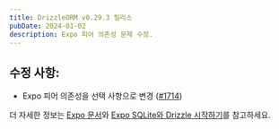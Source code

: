 ```yaml
---
title: DrizzleORM v0.29.3 릴리스
pubDate: 2024-01-02
description: Expo 피어 의존성 문제 수정.
---
```


## 수정 사항:

- Expo 피어 의존성을 선택 사항으로 변경 ([#1714](https://github.com/drizzle-team/drizzle-orm/pull/1714))

더 자세한 정보는 [Expo 문서](https://expo.dev/)와 [Expo SQLite와 Drizzle 시작하기](/docs/get-started-sqlite#expo-sqlite)를 참고하세요.


